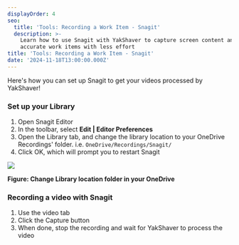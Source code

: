 ```yaml
---
displayOrder: 4
seo:
  title: 'Tools: Recording a Work Item - Snagit'
  description: >-
    Learn how to use Snagit with YakShaver to capture screen content and create
    accurate work items with less effort
title: 'Tools: Recording a Work Item - Snagit'
date: '2024-11-18T13:00:00.000Z'
---
```


Here's how you can set up Snagit to get your videos processed by YakShaver!

### Set up your Library

1. Open Snagit Editor
2. In the toolbar, select **Edit | Editor Preferences**
3. Open the Library tab, and change the library location to your OneDrive Recordings' folder. i.e. `OneDrive/Recordings/Snagit/`
4. Click OK, which will prompt you to restart Snagit

![](/snagit-tutorial.jpg)

**Figure: Change Library location folder in your OneDrive**

### Recording a video with Snagit

1. Use the video tab
2. Click the Capture button
3. When done, stop the recording and wait for YakShaver to process the video
